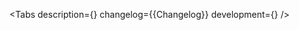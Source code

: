 

<Meta of={Stories} />

<ComponentHeader
    name='SelectWithTags'
    children='Используется для разделения сложной формы или анкеты на последовательные шаги.'
/>

<Tabs
    description={<Description />}
    changelog={<Markdown>{Changelog}</Markdown>}
    development={<Development />}
/>
